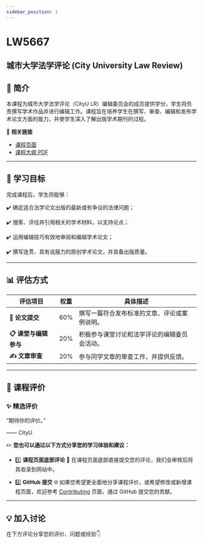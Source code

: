 ```yaml
---
sidebar_position: 1
---
```


# LW5667
## 城市大学法学评论 (City University Law Review)

## **📘 简介**
本课程为城市大学法学评论（CityU LR）编辑委员会的成员提供学分，学生将负责撰写学术作品并进行编辑工作。课程旨在培养学生在撰写、审查、编辑和发布学术论文方面的能力，并使学生深入了解出版学术期刊的过程。

🔗 **相关链接**
- [课程页面](https://www.cityu.edu.hk/catalogue/pg/202425/course/LW5667.htm)
- [课程大纲 PDF](https://www.cityu.edu.hk/catalogue/pg/202425/course/LW5667.pdf)

---

## **🎯 学习目标**

完成课程后，学生将能够：

✔️ 确定适合法学论文出版的最新或有争议的法律问题；

✔️ 搜索、评估并引用相关的学术材料，以支持论点；

✔️ 运用编辑技巧有效地审阅和编辑学术论文；

✔️ 撰写连贯、具有说服力的原创学术论文，并具备出版质量。

---

## **📊 评估方式**

| **评估项目**         | **权重** | **具体描述**                                                                                       |
|---------------------|---------|---------------------------------------------------------------------------------------------------|
| **📝 论文提交**       | 60%     | 撰写一篇符合发布标准的文章、评论或案例说明。                                                         |
| **📋 课堂与编辑参与** | 20%     | 积极参与课堂讨论和法学评论的编辑委员会活动。                                                         |
| **✍️ 文章审查**       | 20%     | 参与同学文章的审查工作，并提供反馈。                                                                 |

---

## **💬 课程评价**

### ✨ **精选评价**
<div className={commentStyles.commentBox}>
    <p className={commentStyles.commentText}>
        “期待你的评价。”
    </p>
    <p className={commentStyles.commentAuthor}>—— CityU</p>
</div>

✏️ **您也可以通过以下方式分享您的学习体验和建议：**

- 1️⃣ **课程页面底部评论**
💬 在课程页面底部直接提交您的评论，我们会审核后将其收录到网站中。

- 2️⃣ **GitHub 提交**
🌐 如果您希望更全面地分享课程评价，或希望修改或新增课程页面，欢迎参考 [Contributing](https://penjc.github.io/CityU/contributing) 页面，通过 GitHub 提交您的贡献。

---

## **💡 加入讨论**

在下方评论分享您的评价、问题或经验👇
<Utterances />
